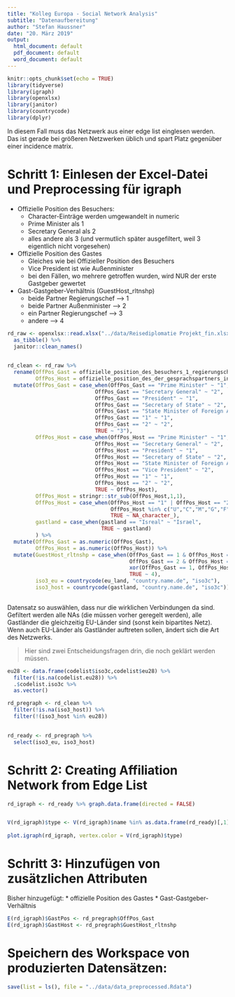 ```yaml
---
title: "Kolleg Europa - Social Network Analysis"
subtitle: "Datenaufbereitung"
author: "Stefan Haussner"
date: "20. März 2019"
output:
  html_document: default
  pdf_document: default
  word_document: default
---
```


```r
knitr::opts_chunk$set(echo = TRUE)
library(tidyverse)
library(igraph)
library(openxlsx)
library(janitor)
library(countrycode)
library(dplyr)
```

In diesem Fall muss das Netzwerk aus einer edge list einglesen werden. Das ist gerade bei größeren Netzwerken üblich und spart Platz gegenüber einer incidence matrix.

# Schritt 1: Einlesen der Excel-Datei und Preprocessing für igraph

* Offizielle Position des Besuchers:
    + Character-Einträge werden umgewandelt in numeric
    + Prime Minister als 1
    + Secretary General als 2
    + alles andere als 3 (und vermutlich später ausgefiltert, weil 3 eigentlich nicht vorgesehen)
* Offizielle Position des Gastes
    + Gleiches wie bei Offizieller Position des Besuchers
    + Vice President ist wie Außenminister
    + bei den Fällen, wo mehrere getroffen wurden, wird NUR der erste Gastgeber gewertet
* Gast-Gastgeber-Verhältnis (GuestHost_rltnshp)
    + beide Partner Regierungschef --> 1
    + beide Partner Außenminister --> 2
    + ein Partner Regierungschef --> 3
    + andere --> 4


```r
rd_raw <- openxlsx::read.xlsx("../data/Reisediplomatie Projekt_fin.xlsx", sheet = 1, na.strings = ".", detectDates = TRUE) %>% 
  as_tibble() %>% 
  janitor::clean_names()
  

rd_clean <- rd_raw %>% 
  rename(OffPos_Gast = offizielle_position_des_besuchers_1_regierungschef_in_2_aussenminister_in,
         OffPos_Host = offizielle_position_des_der_gesprachspartners_in_im_gastland_1_regierungschef_in_2_aussenminister_in_3_sonstiges_angeben) %>% 
  mutate(OffPos_Gast = case_when(OffPos_Gast == "Prime Minister" ~ "1",
                            OffPos_Gast == "Secretary General" ~ "2",
                            OffPos_Gast == "President" ~ "1",
                            OffPos_Gast == "Secretary of State" ~ "2", 
                            OffPos_Gast == "State Minister of Foreign Affairs" ~ "2", 
                            OffPos_Gast == "1" ~ "1",
                            OffPos_Gast == "2" ~ "2",
                            TRUE ~ "3"),
         OffPos_Host = case_when(OffPos_Host == "Prime Minister" ~ "1",
                            OffPos_Host == "Secretary General" ~ "2",
                            OffPos_Host == "President" ~ "1",
                            OffPos_Host == "Secretary of State" ~ "2", 
                            OffPos_Host == "State Minister of Foreign Affairs" ~ "2",
                            OffPos_Host == "Vice President" ~ "2",
                            OffPos_Host == "1" ~ "1",
                            OffPos_Host == "2" ~ "2",
                            TRUE ~ OffPos_Host),
         OffPos_Host = stringr::str_sub(OffPos_Host,1,1),
         OffPos_Host = case_when(OffPos_Host == "1" | OffPos_Host == "2" | OffPos_Host == "3" ~ OffPos_Host,
                                 OffPos_Host %in% c("U","C","M","G","F") ~ "3",
                                 TRUE ~ NA_character_),
         gastland = case_when(gastland == "Isreal" ~ "Israel",
                              TRUE ~ gastland)
         ) %>% 
  mutate(OffPos_Gast = as.numeric(OffPos_Gast),
         OffPos_Host = as.numeric(OffPos_Host)) %>% 
  mutate(GuestHost_rltnshp = case_when(OffPos_Gast == 1 & OffPos_Host == 1 ~ 1,
                                       OffPos_Gast == 2 & OffPos_Host == 2 ~ 2,
                                       xor(OffPos_Gast == 1, OffPos_Host == 1) ~ 3,
                                       TRUE ~ 4),
         iso3_eu = countrycode(eu_land, "country.name.de", "iso3c"),
         iso3_host = countrycode(gastland, "country.name.de", "iso3c"))
  
```

Datensatz so auswählen, dass nur die wirklichen Verbindungen da sind. Gefiltert werden alle NAs (die müssen vorher geregelt werden), alle Gastländer die gleichzeitig EU-Länder sind (sonst kein bipartites Netz). Wenn auch EU-Länder als Gastländer auftreten sollen, ändert sich die Art des Netzwerks.

> Hier sind zwei Entscheidungsfragen drin, die noch geklärt werden müssen.

```r
eu28 <- data.frame(codelist$iso3c,codelist$eu28) %>% 
  filter(!is.na(codelist.eu28)) %>% 
  .$codelist.iso3c %>% 
  as.vector()

rd_pregraph <- rd_clean %>%
  filter(!is.na(iso3_host)) %>% 
  filter(!(iso3_host %in% eu28))
  

rd_ready <- rd_pregraph %>% 
  select(iso3_eu, iso3_host)
```

# Schritt 2: Creating Affiliation Network from Edge List

```r
rd_igraph <- rd_ready %>% graph.data.frame(directed = FALSE)


V(rd_igraph)$type <- V(rd_igraph)$name %in% as.data.frame(rd_ready)[,1]
  
plot.igraph(rd_igraph, vertex.color = V(rd_igraph)$type)
```

# Schritt 3: Hinzufügen von zusätzlichen Attributen

Bisher hinzugefügt:
* offizielle Position des Gastes
* Gast-Gastgeber-Verhältnis


```r
E(rd_igraph)$GastPos <- rd_pregraph$OffPos_Gast
E(rd_igraph)$GastHost <- rd_pregraph$GuestHost_rltnshp

```


# Speichern des Workspace von produzierten Datensätzen:

```r
save(list = ls(), file = "../data/data_preprocessed.Rdata")
```

